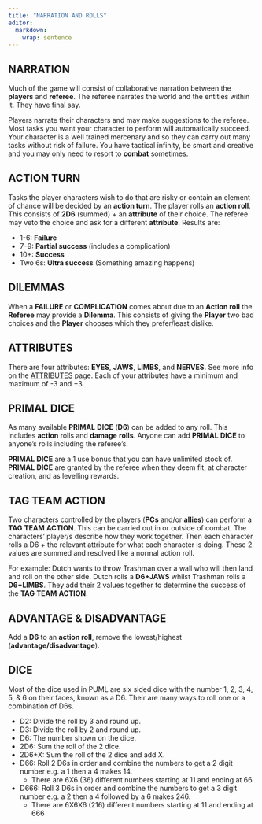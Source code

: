```yaml
---
title: "NARRATION AND ROLLS"
editor: 
  markdown: 
    wrap: sentence
---
```


## NARRATION

Much of the game will consist of collaborative narration between the **players** and **referee**.
The referee narrates the world and the entities within it.
They have final say.

Players narrate their characters and may make suggestions to the referee.
Most tasks you want your character to perform will automatically succeed.
Your character is a well trained mercenary and so they can carry out many tasks without risk of failure.
You have tactical infinity, be smart and creative and you may only need to resort to **combat** sometimes.

## ACTION TURN

Tasks the player characters wish to do that are risky or contain an element of chance will be decided by an **action turn**.
The player rolls an **action roll**.
This consists of **2D6** (summed) + an **attribute** of their choice.
The referee may veto the choice and ask for a different **attribute**.
Results are:

-   1-6: **Failure**
-   7–9: **Partial success** (includes a complication)
-   10+: **Success**
-   Two 6s: **Ultra success** (Something amazing happens)

## DILEMMAS

When a __FAILURE__ or __COMPLICATION__ comes about due to an __Action roll__ the __Referee__ may provide a __Dilemma__. This consists of giving the __Player__ two bad choices and the __Player__ chooses which they prefer/least dislike.

## ATTRIBUTES

There are four attributes: **EYES**, **JAWS**, **LIMBS**, and **NERVES**.
See more info on the [ATTRIBUTES] page.
Each of your attributes have a minimum and maximum of -3 and +3.

## PRIMAL DICE

As many available **PRIMAL** **DICE** (**D6**) can be added to any roll.
This includes **action** rolls and **damage** **rolls**.
Anyone can add **PRIMAL** **DICE** to anyone’s rolls including the referee’s.

**PRIMAL** **DICE** are a 1 use bonus that you can have unlimited stock of.
**PRIMAL** **DICE** are granted by the referee when they deem fit, at character creation, and as levelling rewards.

## TAG TEAM ACTION

Two characters controlled by the players (**PCs** and/or **allies**) can perform a **TAG** **TEAM** **ACTION**. This can be carried out in or outside of combat.
The characters’ player/s describe how they work together.
Then each character rolls a D6 + the relevant attribute for what each character is doing.
These 2 values are summed and resolved like a normal action roll.

For example: Dutch wants to throw Trashman over a wall who will then land and roll on the other side.
Dutch rolls a **D6+JAWS** whilst Trashman rolls a **D6+LIMBS**.
They add their 2 values together to determine the success of the **TAG** **TEAM** **ACTION**.

## ADVANTAGE & DISADVANTAGE

Add a **D6** to an **action roll**, remove the lowest/highest (**advantage/disadvantage**).

## DICE

Most of the dice used in PUML are six sided dice with the number 1, 2, 3, 4, 5, & 6 on their faces, known as a D6. Their are many ways to roll one or a combination of D6s.

- D2: Divide the roll by 3 and round up.
- D3: Divide the roll by 2 and round up.
- D6: The number shown on the dice.
- 2D6: Sum the roll of the 2 dice.
- 2D6+X: Sum the roll of the 2 dice and add X.
- D66: Roll 2 D6s in order and combine the numbers to get a 2 digit number e.g. a 1 then a 4 makes 14.
  - There are 6X6 (36) different numbers starting at 11 and ending at 66
- D666: Roll 3 D6s in order and combine the numbers to get a 3 digit number e.g. a 2 then a 4 followed by a 6 makes 246.
  - There are 6X6X6 (216) different numbers starting at 11 and ending at 666